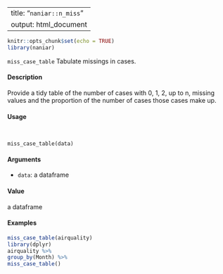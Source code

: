 
---
title: "``naniar::n_miss``"
output: html_document
---

```r
knitr::opts_chunk$set(echo = TRUE)
library(naniar)
```

``miss_case_table`` Tabulate missings in cases.

####  Description 

Provide a tidy table of the number of cases with 0, 1, 2, up to n, missing values and the proportion
of the number of cases those cases make up.

####  Usage 
<pre><code>

miss_case_table(data)
</code></pre>
#### Arguments 

* ``data``:  a dataframe

#### Value 

a dataframe



#### Examples 
```r

miss_case_table(airquality)
library(dplyr)
airquality %>%
group_by(Month) %>%
miss_case_table()
```
